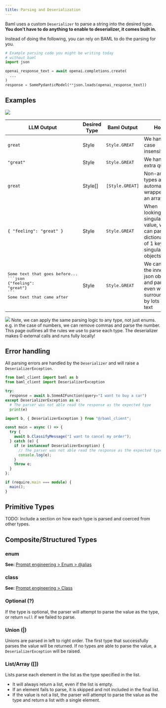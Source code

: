 ```yaml
---
title: Parsing and Deserialization
---
```


Baml uses a custom `Deserializer` to parse a string into the desired type. **You don't have to do anything to enable to deserializer, it comes built in.**

Instead of doing the following, you can rely on BAML to do the parsing for you.

```python
# Example parsing code you might be writing today
# without baml
import json

openai_response_text = await openai.completions.create(
  ...
)
response = SomePydanticModel(**json.loads(openai_response_text))

```

## Examples

<img src="/images/v3/BAML_deserializer_2.png" />

| LLM Output                                                                                                                                       | Desired Type | Baml Output     | How                                                                                        |
| ------------------------------------------------------------------------------------------------------------------------------------------------ | ------------ | --------------- | ------------------------------------------------------------------------------------------ |
| `great`                                                                                                                                          | Style        | `Style.GREAT`   | We handle case insensitivity                                                               |
| `"great"`                                                                                                                                        | Style        | `Style.GREAT`   | We handle extra quotes                                                                     |
| `great`                                                                                                                                          | Style[]      | `[Style.GREAT]` | Non-array types are automatically wrapped in an array                                      |
| `{ "feeling": "great" }`                                                                                                                         | Style        | `Style.GREAT`   | When looking for a singular value, we can parse dictionaries of 1 keys as singular objects |
| <div><pre>Some text that goes before...<br/>\```json<br />&lbrace;"feeling": "great"&rbrace;<br />\```<br/>Some text that came after</pre></div> | Style        | `Style.GREAT`   | We can find the inner json object and parse it even when surrounded by lots of text        |

<img src="/images/v3/BAML_deserializer_1.png" />
Note, we can apply the same parsing logic to any type, not just enums. e.g. in the
case of numbers, we can remove commas and parse the number. This page outlines all
the rules we use to parse each type.

<Warning>
  The deserializer makes 0 external calls and runs fully locally!
</Warning>

## Error handling

All parsing errors are handled by the `Deserializer` and will raise a `DeserializerException`.

<CodeGroup>

```python
from baml_client import baml as b
from baml_client import DeserializerException

try:
  response = await b.SomeAIFunction(query="I want to buy a car")
except DeserializerException as e:
  # The parser was not able read the response as the expected type
  print(e)
```

```typescript
import b, { DeserializerException } from "@/baml_client";

const main = async () => {
  try {
    await b.ClassifyMessage("I want to cancel my order");
  } catch (e) {
    if (e instanceof DeserializerException) {
      // The parser was not able read the response as the expected type
      console.log(e);
    }
    throw e;
  }
};

if (require.main === module) {
  main();
}
```

</CodeGroup>

## Primitive Types

TODO: Include a section on how each type is parsed and coerced from other types.

## Composite/Structured Types

### enum

**See:** [Prompt engineering > Enum > @alias](/v3/syntax/prompt_engineering/enum#deserialization-with-alias)

### class

**See:** [Prompt engineering > Class](/v3/syntax/class)

### Optional (?)

If the type is optional, the parser will attempt to parse the value as the type, or return `null` if we failed to parse.

### Union (|)

Unions are parsed in left to right order. The first type that successfully parses the value will be returned.
If no types are able to parse the value, a `DeserializerException` will be raised.

### List/Array ([])

Lists parse each element in the list as the type specified in the list.

- It will always return a list, even if the list is empty.
- If an element fails to parse, it is skipped and not included in the final list.
- If the value is not a list, the parser will attempt to parse the value as the type and return a list with a single element.
